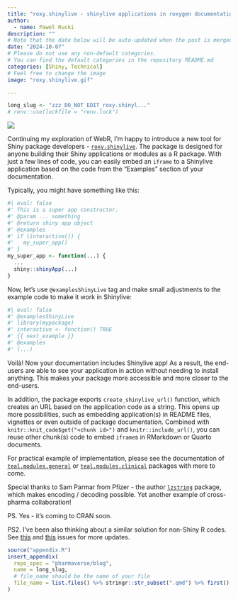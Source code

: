 ```yaml
---
title: "roxy.shinylive - shinylive applications in roxygen documentation"
author:
  - name: Pawel Rucki
description: ""
# Note that the date below will be auto-updated when the post is merged.
date: "2024-10-07"
# Please do not use any non-default categories.
# You can find the default categories in the repository README.md
categories: [Shiny, Technical]
# Feel free to change the image
image: "roxy.shinylive.gif"

---
```


<!--------------- typical setup ----------------->

```r
long_slug <- "zzz_DO_NOT_EDIT_roxy.shinyl..."
# renv::use(lockfile = "renv.lock")
```

<!--------------- post begins here ----------------->

![](roxy.shinylive.gif)

Continuing my exploration of WebR, I'm happy to introduce a new tool for Shiny package developers - [`roxy.shinylive`](https://insightsengineering.github.io/roxy.shinylive/). The package is designed for anyone building their Shiny applications or modules as a R package. With just a few lines of code, you can easily embed an `iframe` to a Shinylive application based on the code from the "Examples" section of your documentation.

Typically, you might have something like this:
```r
#| eval: false
#' This is a super app constructor.
#' @param ... something
#' @return shiny app object
#' @examples
#' if (interactive()) {
#'   my_super_app()
#' }
my_super_app <- function(...) {
  ...
  shiny::shinyApp(...)
}
```

Now, let's use `@examplesShinyLive` tag and make small adjustments to the example code to make it work in Shinylive:
```r
#| eval: false
#' @examplesShinyLive
#' library(mypackage)
#' interactive <- function() TRUE
#' {{ next_example }}
#' @examples
#' (...)
```

Voilà! Now your documentation includes Shinylive app! As a result, the end-users are able to see your application in action without needing to install anything. This makes your package more accessible and more closer to the end-users.

In addition, the package exports `create_shinylive_url()` function, which creates an URL based on the application code as a string. This opens up more possibilities, such as embedding application(s) in README files, vignettes or even outside of package documentation. Combined with `knitr::knit_code$get("<chunk id>")` and `knitr::include_url()`, you can reuse other chunk(s) code to embed `iframe`s in RMarkdown or Quarto documents.

For practical example of implementation, please see the documentation of [`teal.modules.general`](https://insightsengineering.github.io/teal.modules.general/main/) or [`teal.modules.clinical`](https://insightsengineering.github.io/teal.modules.clinical/main/) packages with more to come.

Special thanks to Sam Parmar from Pfizer - the author [`lzstring`](https://parmsam.github.io/lzstring-r/) package, which makes encoding / decoding possible. Yet another example of cross-pharma collaboration!

PS. Yes - it's coming to CRAN soon.

PS2. I've been also thinking about a similar solution for non-Shiny R codes. See [this](https://github.com/r-lib/pkgdown/issues/2348) and [this](https://github.com/r-wasm/webr/issues/356) issues for more updates.

<!--------------- appendices go here ----------------->

```r
source("appendix.R")
insert_appendix(
  repo_spec = "pharmaverse/blog",
  name = long_slug,
  # file_name should be the name of your file
  file_name = list.files() %>% stringr::str_subset(".qmd") %>% first()
)
```
